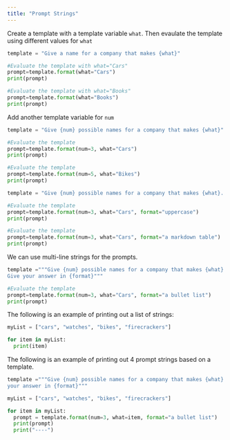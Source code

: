 ```yaml
---
title: "Prompt Strings"
---
```


Create a template with a template variable `what`. Then evaulate the template
using different values for `what`

```python
template = "Give a name for a company that makes {what}"

#Evaluate the template with what="Cars"
prompt=template.format(what="Cars")
print(prompt)

#Evaluate the template with what="Books"
prompt=template.format(what="Books")
print(prompt)
```

Add another template variable for `num`

```python
template = "Give {num} possible names for a company that makes {what}"

#Evaluate the template
prompt=template.format(num=3, what="Cars")
print(prompt)

#Evaluate the template
prompt=template.format(num=5, what="Bikes")
print(prompt)
```

```python
template = "Give {num} possible names for a company that makes {what}. Give your answer in {format}"

#Evaluate the template
prompt=template.format(num=3, what="Cars", format="uppercase")
print(prompt)

#Evaluate the template
prompt=template.format(num=3, what="Cars", format="a markdown table")
print(prompt)
```

We can use multi-line strings for the prompts.

```python
template ="""Give {num} possible names for a company that makes {what}.
Give your answer in {format}"""

#Evaluate the template
prompt=template.format(num=3, what="Cars", format="a bullet list")
print(prompt)
```

The following is an example of printing out a list of strings:


```python
myList = ["cars", "watches", "bikes", "firecrackers"]

for item in myList:
  print(item)
```

The following is an example of printing out 4 prompt strings based on a template.

```python
template ="""Give {num} possible names for a company that makes {what}. Give
your answer in {format}"""

myList = ["cars", "watches", "bikes", "firecrackers"]

for item in myList:
  prompt = template.format(num=3, what=item, format="a bullet list")
  print(prompt)
  print("----")
```
